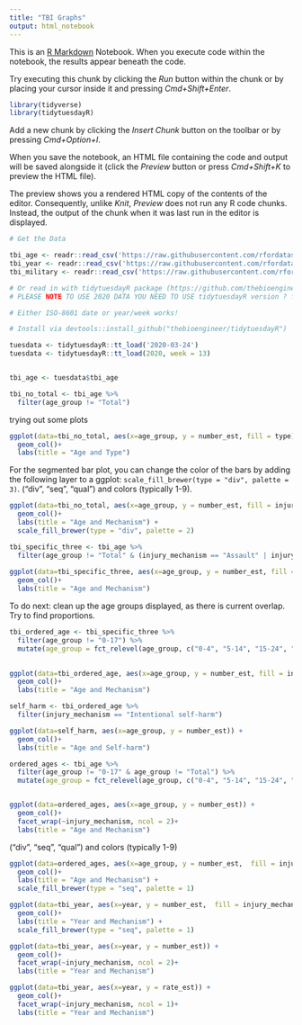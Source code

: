 ```yaml
---
title: "TBI Graphs"
output: html_notebook
---
```


This is an [R Markdown](http://rmarkdown.rstudio.com) Notebook. When you execute code within the notebook, the results appear beneath the code. 

Try executing this chunk by clicking the *Run* button within the chunk or by placing your cursor inside it and pressing *Cmd+Shift+Enter*. 

```r
library(tidyverse)
library(tidytuesdayR)
```

Add a new chunk by clicking the *Insert Chunk* button on the toolbar or by pressing *Cmd+Option+I*.

When you save the notebook, an HTML file containing the code and output will be saved alongside it (click the *Preview* button or press *Cmd+Shift+K* to preview the HTML file). 

The preview shows you a rendered HTML copy of the contents of the editor. Consequently, unlike *Knit*, *Preview* does not run any R code chunks. Instead, the output of the chunk when it was last run in the editor is displayed.

```r
# Get the Data

tbi_age <- readr::read_csv('https://raw.githubusercontent.com/rfordatascience/tidytuesday/master/data/2020/2020-03-24/tbi_age.csv')
tbi_year <- readr::read_csv('https://raw.githubusercontent.com/rfordatascience/tidytuesday/master/data/2020/2020-03-24/tbi_year.csv')
tbi_military <- readr::read_csv('https://raw.githubusercontent.com/rfordatascience/tidytuesday/master/data/2020/2020-03-24/tbi_military.csv')

# Or read in with tidytuesdayR package (https://github.com/thebioengineer/tidytuesdayR)
# PLEASE NOTE TO USE 2020 DATA YOU NEED TO USE tidytuesdayR version ? from GitHub

# Either ISO-8601 date or year/week works!

# Install via devtools::install_github("thebioengineer/tidytuesdayR")

tuesdata <- tidytuesdayR::tt_load('2020-03-24')
tuesdata <- tidytuesdayR::tt_load(2020, week = 13)


tbi_age <- tuesdata$tbi_age

```

```r
tbi_no_total <- tbi_age %>%
  filter(age_group != "Total")
```


trying out some plots

```r
ggplot(data=tbi_no_total, aes(x=age_group, y = number_est, fill = type)) +
  geom_col()+
  labs(title = "Age and Type")
```

For the segmented bar plot, you can change the color of the bars by adding the following layer to a ggplot: `scale_fill_brewer(type = "div", palette = 3)`. ("div", "seq", "qual") and colors (typically 1-9).  

```r
ggplot(data=tbi_no_total, aes(x=age_group, y = number_est, fill = injury_mechanism)) +
  geom_col()+
  labs(title = "Age and Mechanism") +
  scale_fill_brewer(type = "div", palette = 2)

```
```r
tbi_specific_three <- tbi_age %>%
  filter(age_group != "Total" & (injury_mechanism == "Assault" | injury_mechanism == "Intentional self-harm" | injury_mechanism == "Motor Vehicle Crashes" ))
  
ggplot(data=tbi_specific_three, aes(x=age_group, y = number_est, fill = injury_mechanism)) +
  geom_col()+
  labs(title = "Age and Mechanism")
```
To do next: clean up the age groups displayed, as there is current overlap. Try to find proportions.

```r
tbi_ordered_age <- tbi_specific_three %>%
  filter(age_group != "0-17") %>%
  mutate(age_group = fct_relevel(age_group, c("0-4", "5-14", "15-24", "25-34", "35-44", "45-54", "55-64", "65-74", "75+")))

  
ggplot(data=tbi_ordered_age, aes(x=age_group, y = number_est, fill = injury_mechanism)) +
  geom_col()+
  labs(title = "Age and Mechanism")
```
```r
self_harm <- tbi_ordered_age %>%
  filter(injury_mechanism == "Intentional self-harm") 

ggplot(data=self_harm, aes(x=age_group, y = number_est)) +
  geom_col()+
  labs(title = "Age and Self-harm")
```

```r
ordered_ages <- tbi_age %>%
  filter(age_group != "0-17" & age_group != "Total") %>%
  mutate(age_group = fct_relevel(age_group, c("0-4", "5-14", "15-24", "25-34", "35-44", "45-54", "55-64", "65-74", "75+")))


ggplot(data=ordered_ages, aes(x=age_group, y = number_est)) +
  geom_col()+
  facet_wrap(~injury_mechanism, ncol = 2)+
  labs(title = "Age and Mechanism")
```

("div", "seq", "qual") and colors (typically 1-9)
```r
ggplot(data=ordered_ages, aes(x=age_group, y = number_est,  fill = injury_mechanism)) +
  geom_col()+
  labs(title = "Age and Mechanism") +
  scale_fill_brewer(type = "seq", palette = 1)
```
```r
ggplot(data=tbi_year, aes(x=year, y = number_est,  fill = injury_mechanism)) +
  geom_col()+
  labs(title = "Year and Mechanism") +
  scale_fill_brewer(type = "seq", palette = 1)
```


```r
ggplot(data=tbi_year, aes(x=year, y = number_est)) +
  geom_col()+
  facet_wrap(~injury_mechanism, ncol = 2)+
  labs(title = "Year and Mechanism")
```
```r
ggplot(data=tbi_year, aes(x=year, y = rate_est)) +
  geom_col()+
  facet_wrap(~injury_mechanism, ncol = 1)+
  labs(title = "Year and Mechanism")
```







